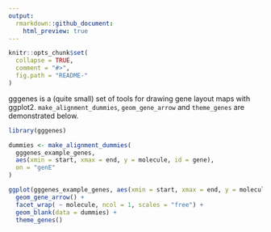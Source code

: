 ```yaml
---
output: 
  rmarkdown::github_document:
    html_preview: true
---
```


```r
knitr::opts_chunk$set(
  collapse = TRUE,
  comment = "#>",
  fig.path = "README-"
)
```

gggenes is a (quite small) set of tools for drawing gene layout maps with
ggplot2. `make_alignment_dummies`, `geom_gene_arrow` and `theme_genes` are
demonstrated below.

```r
library(gggenes)

dummies <- make_alignment_dummies(
  gggenes_example_genes,
  aes(xmin = start, xmax = end, y = molecule, id = gene),
  on = "genE"
)

ggplot(gggenes_example_genes, aes(xmin = start, xmax = end, y = molecule, fill = gene)) +
  geom_gene_arrow() +
  facet_wrap( ~ molecule, ncol = 1, scales = "free") +
  geom_blank(data = dummies) +
  theme_genes()
```
